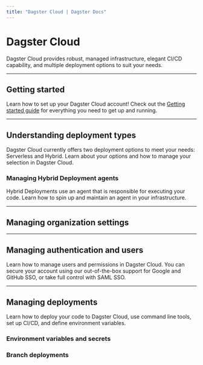 ```yaml
---
title: "Dagster Cloud | Dagster Docs"
---
```


# Dagster Cloud

Dagster Cloud provides robust, managed infrastructure, elegant CI/CD capability, and multiple deployment options to suit your needs.

---

## Getting started

Learn how to set up your Dagster Cloud account! Check out the [Getting started guide](/dagster-cloud/getting-started) for everything you need to get up and running.

---

## Understanding deployment types

Dagster Cloud currently offers two deployment options to meet your needs: Serverless and Hybrid. Learn about your options and how to manage your selection in Dagster Cloud.

<ArticleList>
  <ArticleListItem
    title="Serverless deployment"
    href="/dagster-cloud/deployment/serverless"
  ></ArticleListItem>
  <ArticleListItem
    title="Hybrid deployment"
    href="/dagster-cloud/deployment/hybrid"
  ></ArticleListItem>
</ArticleList>

### Managing Hybrid Deployment agents

Hybrid Deployments use an agent that is responsible for executing your code. Learn how to spin up and maintain an agent in your infrastructure.

<ArticleList>
  <ArticleListItem
    href="/dagster-cloud/deployment/agents/amazon-ecs"
    title="Amazon Elastic Container Service (ECS) agents"
  ></ArticleListItem>
  <ArticleListItem
    href="/dagster-cloud//deployment/agents/docker"
    title="Docker agents"
  ></ArticleListItem>
  <ArticleListItem
    href="/dagster-cloud/deployment/agents/kubernetes/configuring-running-kubernetes-agent"
    title="Kubernetes agents"
  ></ArticleListItem>
  <ArticleListItem
    href="/dagster-cloud/deployment/agents/local"
    title="Local agents"
  ></ArticleListItem>
  <ArticleListItem
    href="/dagster-cloud/deployment/agents/customizing-configuration"
    title="Customizing agent configuration"
  ></ArticleListItem>
  <ArticleListItem
    href="/dagster-cloud/deployment/agents/running-multiple-agents"
    title="Running multiple agents"
  ></ArticleListItem>
</ArticleList>

---

## Managing organization settings

<ArticleList>
  <ArticleListItem
    title="Managing user and agent tokens"
    href="/dagster-cloud/account/managing-user-agent-tokens"
  ></ArticleListItem>
</ArticleList>

---

## Managing authentication and users

Learn how to manage users and permissions in Dagster Cloud. You can secure your account using our out-of-the-box support for Google and GitHub SSO, or take full control with SAML SSO.

<ArticleList>
  <ArticleListItem
    title="Managing users and permissions in Dagster Cloud"
    href="/dagster-cloud/account/managing-users"
  ></ArticleListItem>
  <ArticleListItem
    href="/dagster-cloud/account/authentication/setting-up-azure-ad-saml-sso"
    title="Azure Active Directory SAML SSO"
  ></ArticleListItem>
  <ArticleListItem
    href="/dagster-cloud/account/authentication/setting-up-google-workspace-saml-sso"
    title="Google Workspace SAML SSO"
  ></ArticleListItem>
  <ArticleListItem
    href="/dagster-cloud/account/authentication/setting-up-okta-saml-sso"
    title="Okta SAML SSO"
  ></ArticleListItem>
  <ArticleListItem
    href="/dagster-cloud/account/authentication/setting-up-onelogin-saml-sso"
    title="OneLogin SAML SSO"
  ></ArticleListItem>
  <ArticleListItem
    href="/dagster-cloud/account/authentication/setting-up-pingone-saml-sso"
    title="PingOne SAML SSO"
  ></ArticleListItem>
</ArticleList>

---

## Managing deployments

Learn how to deploy your code to Dagster Cloud, use command line tools, set up CI/CD, and define environment variables.

<ArticleList>
  <ArticleListItem
    title="Managing full deployments"
    href="/dagster-cloud/developing-testing/managing-deployments"
  ></ArticleListItem>
  <ArticleListItem
    title="Deployment settings reference"
    href="/dagster-cloud/developing-testing/deployment-settings-reference"
  ></ArticleListItem>
  <ArticleListItem
    title="Setting up alerts"
    href="/dagster-cloud/account/setting-up-alerts"
  ></ArticleListItem>
  <ArticleListItem
    title="Adding and managing code locations"
    href="/dagster-cloud/developing-testing/code-locations"
  ></ArticleListItem>
  <ArticleListItem
    title="Using the dagster-cloud CLI"
    href="/dagster-cloud/developing-testing/dagster-cloud-cli"
  ></ArticleListItem>
</ArticleList>

### Environment variables and secrets

<ArticleList>
  <ArticleListItem
    title="Using environment variables and secrets"
    href="/dagster-cloud/developing-testing/environment-variables-and-secrets"
  ></ArticleListItem>
  <ArticleListItem
    title="Setting up environment variables using Hybrid agent configuration"
    href="/dagster-cloud/developing-testing/setting-environment-variables-dagster-cloud-agents"
  ></ArticleListItem>
</ArticleList>

### Branch deployments

<ArticleList>
  <ArticleListItem
    title="Using Branch Deployments for Continous Integration (CI)"
    href="/dagster-cloud/developing-testing/branch-deployments"
  ></ArticleListItem>
  <ArticleListItem
    title="Setting up Branch Deployments with GitHub Actions"
    href="/dagster-cloud/developing-testing/branch-deployments/using-branch-deployments-with-github"
  ></ArticleListItem>
  <ArticleListItem
    title="Setting up Branch Deployments with the dagster-cloud CLI"
    href="/dagster-cloud/developing-testing/branch-deployments/using-branch-deployments"
  ></ArticleListItem>
</ArticleList>
